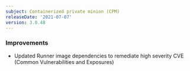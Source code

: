 ```yaml
---
subject: Containerized private minion (CPM)
releaseDate: '2021-07-07'
version: 3.0.48
---
```



### Improvements

* Updated Runner image dependencies to remediate high severity CVE (Common Vulnerabilities and Exposures)
